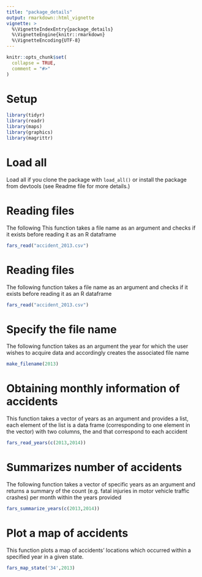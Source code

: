 ```yaml
---
title: "package_details"
output: rmarkdown::html_vignette
vignette: >
  %\VignetteIndexEntry{package_details}
  %\VignetteEngine{knitr::rmarkdown}
  %\VignetteEncoding{UTF-8}
---
```


```r
knitr::opts_chunk$set(
  collapse = TRUE,
  comment = "#>"
)
```
# Setup

```r
library(tidyr)
library(readr)
library(maps)
library(graphics)
library(magrittr)
```

# Load all 
Load all if you clone the package with `load_all()` or install the package from
devtools (see Readme file for more details.)

# Reading files
The following This function takes a file name as an argument and checks if it exists before reading it as an R dataframe

```r
fars_read("accident_2013.csv")
```

# Reading files
The following function takes a file name as an argument and checks if it exists before reading it as an R dataframe

```r
fars_read("accident_2013.csv")
```

# Specify the file name
The following function takes as an argument the year for which the user wishes to acquire data and accordingly creates the associated file name

```r
make_filename(2013)
```

# Obtaining monthly information of accidents
This function takes a vector of years as an argument and provides a list, each element of the list is a data frame (corresponding to one element in the vector) with two columns, the \code{year} and \code{MONTH} that correspond to each accident

```r
fars_read_years(c(2013,2014))
```


# Summarizes number of accidents 
The following function takes a vector of specific years as an argument and returns a summary of the count (e.g. fatal injuries in motor vehicle traffic crashes) per month within the years provided

```r
fars_summarize_years(c(2013,2014))
```


# Plot a map of accidents

This function plots a map of accidents' locations which occurred within a specified year in a given state.

```r
fars_map_state('34',2013)
```



